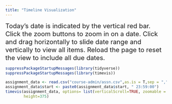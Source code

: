 ```yaml
---
title: "Timeline Visualization"
---
```


<big><big> Today's date is indicated by the vertical red bar. Click the zoom buttons to zoom in on a date. Click and drag horizontally to slide date range and vertically to view all items. Reload the page to reset the view to include all due dates. </big></big>

```r
suppressPackageStartupMessages(library(tidyverse))
suppressPackageStartupMessages(library(timevis))

assignment_data <- read.csv("course-admin/assn.csv",as.is = T,sep = ",")
assignment_data$start <- paste0(assignment_data$start, " 23:59:00")
timevis(assignment_data, options= list(verticalScroll=TRUE, zoomable = FALSE),
        height=375)
```
